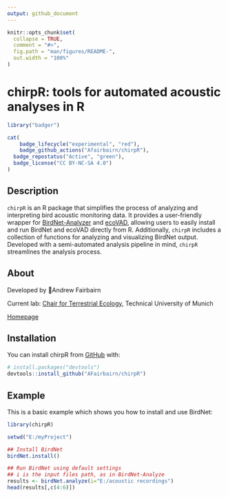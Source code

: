 ```yaml
---
output: github_document
---
```


<!-- README.md is generated from README.Rmd. Please edit that file -->

```r
knitr::opts_chunk$set(
  collapse = TRUE,
  comment = "#>",
  fig.path = "man/figures/README-",
  out.width = "100%"
)
```

# chirpR: tools for automated acoustic analyses in R

<!-- badges: start -->
```r
library("badger")
```

```r
cat(
	badge_lifecycle("experimental", "red"),
	badge_github_actions("Afairbairn/chirpR"),
  badge_repostatus("Active", "green"),
  badge_license("CC BY-NC-SA 4.0")
)
```
<!-- badges: end -->

## Description

`chirpR` is an R package that simplifies the process of analyzing and interpreting bird acoustic monitoring data. It provides a user-friendly wrapper for [BirdNet-Analyzer](https://github.com/kahst/BirdNET-Analyzer) and [ecoVAD](https://github.com/NINAnor/ecoVAD), allowing users to easily install and run BirdNet and ecoVAD directly from R. Additionally, `chirpR` includes a collection of functions for analyzing and visualizing BirdNet output. Developed with a semi-automated analysis pipeline in mind, `chirpR` streamlines the analysis process.

## About

Developed by 🦜Andrew Fairbairn

Current lab: [Chair for Terrestrial Ecology](https://www3.ls.tum.de/en/toek/home/), Technical University of Munich

[Homepage](https://afairbairn.com/)


## Installation

You can install chirpR from [GitHub](https://github.com/) with:

``` r
# install.packages("devtools")
devtools::install_github("AFairbairn/chirpR")
```

## Example

This is a basic example which shows you how to install and use BirdNet:

```r
library(chirpR)

setwd("E:/myProject")

## Install BirdNet
birdNet.install()

## Run BirdNet using default settings
## i is the input files path, as in BirdNet-Analyze
results <- birdNet.analyze(i="E:/acoustic recordings")
head(results[,c(4:6)])
```
